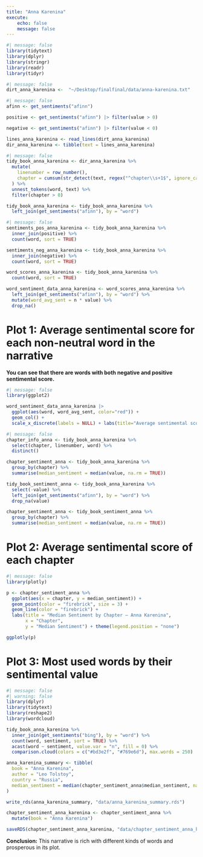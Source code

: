 ```yaml
---
title: "Anna Karenina"
execute:
    echo: false
    message: false
---
```


```r
#| message: false
library(tidytext)
library(dplyr)
library(stringr)
library(readr)
library(tidyr)
```

```r
#| message: false
dirt_anna_karenina <-  "~/Desktop/finalfinal/data/anna-karenina.txt"
```

```r
#| message: false
afinn <- get_sentiments("afinn")

positive <- get_sentiments("afinn") |> filter(value > 0)

negative <- get_sentiments("afinn") |> filter(value < 0)

lines_anna_karenina <- read_lines(dirt_anna_karenina) 
dir_anna_karenina <- tibble(text = lines_anna_karenina)
```

```r
#| message: false
tidy_book_anna_karenina <- dir_anna_karenina %>%
  mutate(
    linenumber = row_number(),
    chapter = cumsum(str_detect(text, regex("^chapter\\s+1$", ignore_case = TRUE)))
  ) %>%
  unnest_tokens(word, text) %>%
  filter(chapter > 0)

tidy_book_anna_karenina <- tidy_book_anna_karenina %>%
  left_join(get_sentiments("afinn"), by = "word")
```

```r
#| message: false
sentiments_pos_anna_karenina <- tidy_book_anna_karenina %>%
  inner_join(positive) %>%
  count(word, sort = TRUE)

sentiments_neg_anna_karenina <- tidy_book_anna_karenina %>%
  inner_join(negative) %>%
  count(word, sort = TRUE)

word_scores_anna_karenina <- tidy_book_anna_karenina %>%
  count(word, sort = TRUE)

word_sentiment_data_anna_karenina <- word_scores_anna_karenina %>%
  left_join(get_sentiments("afinn"), by = "word") %>%
  mutate(word_avg_sent = n * value) %>%
  drop_na()
```

# Plot 1: Average sentimental score for each non-neutral word in the narrative

**You can see that there are words with both negative and positive sentimental score.**
```r
#| message: false
library(ggplot2)

word_sentiment_data_anna_karenina |> 
  ggplot(aes(word, word_avg_sent, color="red")) + 
  geom_col() + 
  scale_x_discrete(labels = NULL) + labs(title="Average sentimental score for each word in the book", x="Words", y="Average Sentimental score per word") + theme(legend.position = "none")
```

```r
#| message: false
chapter_info_anna <- tidy_book_anna_karenina %>%
  select(chapter, linenumber, word) %>% 
  distinct()

chapter_sentiment_anna <- tidy_book_anna_karenina %>%
  group_by(chapter) %>%
  summarise(median_sentiment = median(value, na.rm = TRUE))

tidy_book_sentiment_anna <- tidy_book_anna_karenina %>%
  select(-value) %>%  
  left_join(get_sentiments("afinn"), by = "word") %>%
  drop_na(value)

chapter_sentiment_anna <- tidy_book_sentiment_anna %>%
  group_by(chapter) %>%
  summarise(median_sentiment = median(value, na.rm = TRUE))
```

# Plot 2: Average sentimental score of each chapter

```r
#| message: false
library(plotly)

p <- chapter_sentiment_anna %>%
  ggplot(aes(x = chapter, y = median_sentiment)) +
  geom_point(color = "firebrick", size = 3) +
  geom_line(color = "firebrick") +
  labs(title = "Median Sentiment by Chapter – Anna Karenina",
       x = "Chapter",
       y = "Median Sentiment") + theme(legend.position = "none")

ggplotly(p)
```

# Plot 3: Most used words by their sentimental value

```r
#| message: false
#| warning: false
library(dplyr)
library(tidytext)
library(reshape2)
library(wordcloud)

tidy_book_anna_karenina %>%
  inner_join(get_sentiments("bing"), by = "word") %>%
  count(word, sentiment, sort = TRUE) %>%
  acast(word ~ sentiment, value.var = "n", fill = 0) %>%
  comparison.cloud(colors = c("#bd3e2f", "#769e6d"), max.words = 250)
```

```r
anna_karenina_summary <- tibble(
  book = "Anna Karenina",
  author = "Leo Tolstoy",
  country = "Russia",
  median_sentiment = median(chapter_sentiment_anna$median_sentiment, na.rm = TRUE)
)

write_rds(anna_karenina_summary, "data/anna_karenina_summary.rds")
```

```r
chapter_sentiment_anna_karenina <- chapter_sentiment_anna %>%
  mutate(book = "Anna Karenina")

saveRDS(chapter_sentiment_anna_karenina, "data/chapter_sentiment_anna_karenina.rds")
```

**Conclusion:**
This narrative is rich with different kinds of words and prosperous in its plot.
